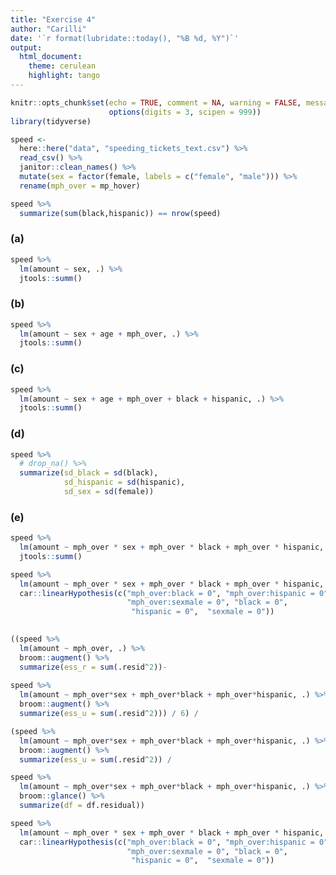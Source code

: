 ```yaml
---
title: "Exercise 4"
author: "Carilli"
date: '`r format(lubridate::today(), "%B %d, %Y")`'
output: 
  html_document:
    theme: cerulean
    highlight: tango
---
```


```r
knitr::opts_chunk$set(echo = TRUE, comment = NA, warning = FALSE, message = FALSE,
                      options(digits = 3, scipen = 999))
library(tidyverse)
```

```r
speed <- 
  here::here("data", "speeding_tickets_text.csv") %>% 
  read_csv() %>% 
  janitor::clean_names() %>% 
  mutate(sex = factor(female, labels = c("female", "male"))) %>% 
  rename(mph_over = mp_hover) 

speed %>% 
  summarize(sum(black,hispanic)) == nrow(speed)
```

### (a)

```r
speed %>% 
  lm(amount ~ sex, .) %>% 
  jtools::summ()
```

### (b)

```r
speed %>% 
  lm(amount ~ sex + age + mph_over, .) %>% 
  jtools::summ()
```


### (c)

```r
speed %>% 
  lm(amount ~ sex + age + mph_over + black + hispanic, .) %>% 
  jtools::summ()
```

### (d)

```r
speed %>% 
  # drop_na() %>% 
  summarize(sd_black = sd(black),
            sd_hispanic = sd(hispanic),
            sd_sex = sd(female))
```

### (e)

```r
speed %>% 
  lm(amount ~ mph_over * sex + mph_over * black + mph_over * hispanic, .) %>% 
  jtools::summ()

speed %>% 
  lm(amount ~ mph_over * sex + mph_over * black + mph_over * hispanic, .) %>% 
  car::linearHypothesis(c("mph_over:black = 0", "mph_over:hispanic = 0",
                          "mph_over:sexmale = 0", "black = 0",
                           "hispanic = 0",  "sexmale = 0"))
  
```


```r

((speed %>% 
  lm(amount ~ mph_over, .) %>% 
  broom::augment() %>% 
  summarize(ess_r = sum(.resid^2))-
    
speed %>% 
  lm(amount ~ mph_over*sex + mph_over*black + mph_over*hispanic, .) %>% 
  broom::augment() %>% 
  summarize(ess_u = sum(.resid^2))) / 6) /

(speed %>% 
  lm(amount ~ mph_over*sex + mph_over*black + mph_over*hispanic, .) %>% 
  broom::augment() %>% 
  summarize(ess_u = sum(.resid^2)) /

speed %>% 
  lm(amount ~ mph_over*sex + mph_over*black + mph_over*hispanic, .) %>% 
  broom::glance() %>% 
  summarize(df = df.residual))

```

```r
speed %>% 
  lm(amount ~ mph_over * sex + mph_over * black + mph_over * hispanic, .) %>% 
  car::linearHypothesis(c("mph_over:black = 0", "mph_over:hispanic = 0",
                          "mph_over:sexmale = 0", "black = 0",
                           "hispanic = 0",  "sexmale = 0"))
  
```

